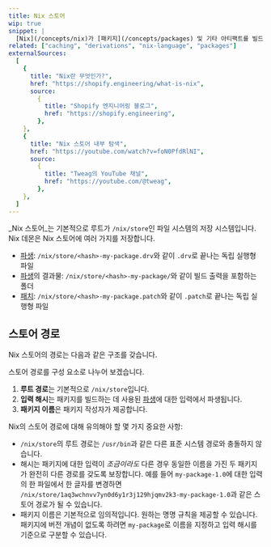 ```yaml
---
title: Nix 스토어
wip: true
snippet: |
  [Nix](/concepts/nix)가 [패키지](/concepts/packages) 및 기타 아티팩트를 빌드, 저장 및 캐시하는 데 사용하는 디스크 내 저장 시스템입니다.
related: ["caching", "derivations", "nix-language", "packages"]
externalSources:
  [
    {
      title: "Nix란 무엇인가?",
      href: "https://shopify.engineering/what-is-nix",
      source:
        {
          title: "Shopify 엔지니어링 블로그",
          href: "https://shopify.engineering",
        },
    },
    {
      title: "Nix 스토어 내부 탐색",
      href: "https://youtube.com/watch?v=foN0PfdRlNI",
      source:
        {
          title: "Tweag의 YouTube 채널",
          href: "https://youtube.com/@tweag",
        },
    },
  ]
---
```


_Nix 스토어_는 기본적으로 루트가 `/nix/store`인 파일 시스템의 저장 시스템입니다.
Nix 데몬은 Nix 스토어에 여러 가지를 저장합니다.

- [파생][derivations]: `/nix/store/<hash>-my-package.drv`와 같이 `.drv`로 끝나는 독립 실행형 파일
- [파생][derivations]의 결과물: `/nix/store/<hash>-my-package/`와 같이 빌드 출력을 포함하는 폴더
- [패치][patches]: `/nix/store/<hash>-my-package.patch`와 같이 `.patch`로 끝나는 독립 실행형 파일

## 스토어 경로

Nix 스토어의 경로는 다음과 같은 구조를 갖습니다.

<NixStorePath pkg="my-package-1.0" />

스토어 경로를 구성 요소로 나누어 보겠습니다.

1. **루트 경로**는 기본적으로 `/nix/store`입니다.
2. **입력 해시**는 패키지를 빌드하는 데 사용된 [파생][derivations]에 대한 입력에서 파생됩니다.
3. **패키지 이름**은 패키지 작성자가 제공합니다.

Nix의 스토어 경로에 대해 유의해야 할 몇 가지 중요한 사항:

- `/nix/store`의 루트 경로는 `/usr/bin`과 같은 다른 표준 시스템 경로와 충돌하지 않습니다.
- 해시는 패키지에 대한 입력이 _조금이라도_ 다른 경우 동일한 이름을 가진 두 패키지가 완전히 다른 경로를 갖도록 보장합니다. 예를 들어 `my-package-1.0`에 대한 입력의 한 파일에서 한 글자를 변경하면 `/nix/store/1aq3wchnvv7yn0d6y1r3j129hjqmv2k3-my-package-1.0`과 같은 스토어 경로가 될 수 있습니다.
- 패키지 이름은 기본적으로 임의적입니다. 원하는 명명 규칙을 제공할 수 있습니다. 패키지에 버전 개념이 없도록 하려면 `my-package`로 이름을 지정하고 입력 해시를 기준으로 구분할 수 있습니다.

[derivations]: /concepts/derivations
[patches]: https://nixos.org/manual/nixpkgs/stable/#sec-patches
